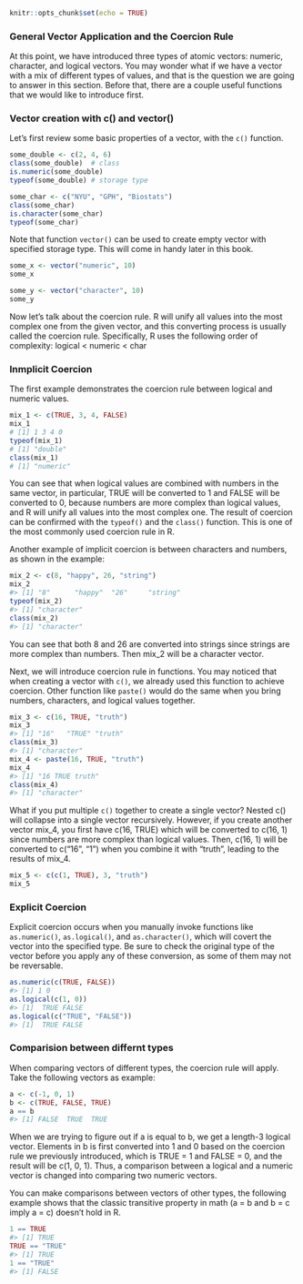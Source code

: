 
```r
knitr::opts_chunk$set(echo = TRUE)
```

### General Vector Application and the Coercion Rule

At this point, we have introduced three types of atomic vectors: numeric, character, and logical vectors. You may wonder what if we have a vector with a mix of different types of values, and that is the question we are going to answer in this section. Before that, there are a couple useful functions that we would like to introduce first. 

### Vector creation with c() and vector()

Let's first review some basic properties of a vector, with the `c()` function. 

```r
some_double <- c(2, 4, 6)
class(some_double)  # class
is.numeric(some_double) 
typeof(some_double) # storage type

some_char <- c("NYU", "GPH", "Biostats")
class(some_char)
is.character(some_char)
typeof(some_char)
```

Note that function `vector()` can be used to create empty vector with specified storage type. This will come in handy later in this book. 

```r
some_x <- vector("numeric", 10)
some_x

some_y <- vector("character", 10)
some_y 
```

Now let's talk about the coercion rule. R will unify all values into the most complex one from the given vector, and this converting process is usually called the coercion rule. Specifically, R uses the following order of complexity: logical < numeric < char

### Inmplicit Coercion

The first example demonstrates the coercion rule between logical and numeric values. 

```r
mix_1 <- c(TRUE, 3, 4, FALSE)
mix_1
# [1] 1 3 4 0
typeof(mix_1)
# [1] "double"
class(mix_1)
# [1] "numeric"
```

You can see that when logical values are combined with numbers in the same vector, in particular, TRUE will be converted to 1 and FALSE will be converted to 0, because numbers are more complex than logical values, and R will unify all values into the most complex one. The result of coercion can be confirmed with the `typeof()` and the `class()` function. This is one of the most commonly used coercion rule in R.

Another example of implicit coercion is between characters and numbers, as shown in the example: 

```r
mix_2 <- c(8, "happy", 26, "string")
mix_2 
#> [1] "8"      "happy"  "26"     "string"
typeof(mix_2)
#> [1] "character"
class(mix_2)
#> [1] "character"
```

You can see that both 8 and 26 are converted into strings since strings are more complex than numbers. Then mix_2 will be a character vector. 

Next, we will introduce coercion rule in functions. You may noticed that when creating a vector with `c()`, we already used this function to achieve coercion. Other function like `paste()` would do the same when you bring numbers, characters, and logical values together. 

```r
mix_3 <- c(16, TRUE, "truth")
mix_3
#> [1] "16"   "TRUE" "truth"
class(mix_3)
#> [1] "character"
mix_4 <- paste(16, TRUE, "truth")
mix_4
#> [1] "16 TRUE truth"
class(mix_4)
#> [1] "character"
```

What if you put multiple `c()` together to create a single vector? Nested c() will collapse into a single vector recursively. However, if you create another vector mix_4, you first have c(16, TRUE) which will be converted to c(16, 1) since numbers are more complex than logical values. Then, c(16, 1) will be converted to c("16", "1") when you combine it with "truth", leading to the results of mix_4.

```r
mix_5 <- c(c(1, TRUE), 3, "truth")
mix_5
```

### Explicit Coercion

Explicit coercion occurs when you manually invoke functions like `as.numeric()`, `as.logical()`, and `as.character()`, which will covert the vector into the specified type. Be sure to check the original type of the vector before you apply any of these conversion, as some of them may not be reversable. 

```r
as.numeric(c(TRUE, FALSE))
#> [1] 1 0
as.logical(c(1, 0))
#> [1]  TRUE FALSE
as.logical(c("TRUE", "FALSE"))
#> [1]  TRUE FALSE
```

### Comparision between differnt types

When comparing vectors of different types, the coercion rule will apply. Take the following vectors as example:

```r
a <- c(-1, 0, 1)
b <- c(TRUE, FALSE, TRUE)
a == b
#> [1] FALSE  TRUE  TRUE
```

When we are trying to figure out if a is equal to b, we get a length-3 logical vector. Elements in b is first converted into 1 and 0 based on the coercion rule we previously introduced, which is TRUE = 1 and FALSE = 0, and the result will be c(1, 0, 1). Thus, a comparison between a logical and a numeric vector is changed into comparing two numeric vectors. 

You can make comparisons between vectors of other types, the following example shows that the classic transitive property in math (a = b and b = c imply a = c) doesn't hold in R. 

```r
1 == TRUE
#> [1] TRUE
TRUE == "TRUE"   
#> [1] TRUE
1 == "TRUE"
#> [1] FALSE
```
